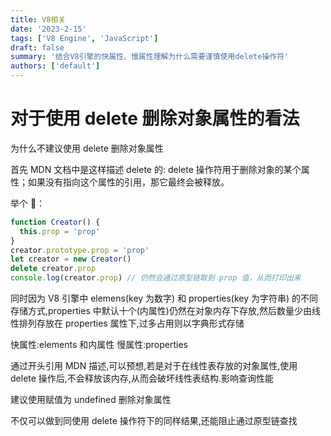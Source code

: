 ```yaml
---
title: V8相关
date: '2023-2-15'
tags: ['V8 Engine', 'JavaScript']
draft: false
summary: '结合V8引擎的快属性、慢属性理解为什么需要谨慎使用delete操作符'
authors: ['default']
---
```


# 对于使用 delete 删除对象属性的看法

<div className="text-2xl text-cyan-300">为什么不建议使用 delete 删除对象属性</div>

首先 MDN 文档中是这样描述 delete 的: delete 操作符用于删除对象的某个属性；如果没有指向这个属性的引用，那它最终会被释放。

举个 🌰：

```js
function Creator() {
  this.prop = 'prop'
}
creator.prototype.prop = 'prop'
let creator = new Creator()
delete creator.prop
console.log(creator.prop) // 仍然会通过原型链取到 prop 值，从而打印出来
```

同时因为 V8 引擎中 elemens(key 为数字) 和 properties(key 为字符串) 的不同存储方式,properties 中默认十个(内属性)仍然在对象内存下存放,然后数量少由线性排列存放在 properties 属性下,过多占用则以字典形式存储

快属性:elements 和内属性
慢属性:properties

通过开头引用 MDN 描述,可以预想,若是对于在线性表存放的对象属性,使用 delete 操作后,不会释放该内存,从而会破坏线性表结构.影响查询性能

<div className="text-2xl text-cyan-300">建议使用赋值为 undefined 删除对象属性</div>

不仅可以做到同使用 delete 操作符下的同样结果,还能阻止通过原型链查找
